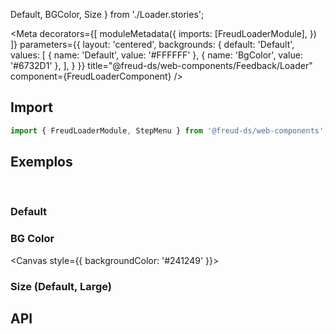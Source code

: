   Default,
  BGColor,
  Size
} from './Loader.stories';

<Meta
  decorators={[
    moduleMetadata({
      imports: [FreudLoaderModule],
    })
  ]}
  parameters={{
    layout: 'centered',
    backgrounds: {
      default: 'Default',
      values: [
        { name: 'Default', value: '#FFFFFF' },
        { name: 'BgColor', value: '#6732D1' },
      ],
    }
  }}
  title="@freud-ds/web-components/Feedback/Loader" component={FreudLoaderComponent} />

<FreudHeaderComponent
  title="Loader"
  description="Loader é um componente para indicar ao usuário que o sistema esá carregando."
/>

## <a id="importing"></a>Import

```ts
import { FreudLoaderModule, StepMenu } from '@freud-ds/web-components';
```

## <a id="exemplos"></a>Exemplos
<br />

### Default
<Canvas>
  <Story story={Default}/>
</Canvas>

### BG Color
<Canvas style={{ backgroundColor: '#241249' }}>
  <Story story={BGColor}/>
</Canvas>

### Size (Default, Large)
<Canvas>
  <Story story={Size}/>
</Canvas>

## <a id="api"></a>API

<ArgsTable of={FreudLoaderComponent} />
